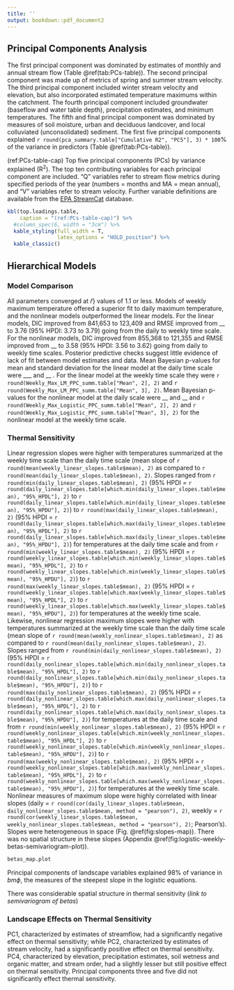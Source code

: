 ```yaml
---
title: ''
output: bookdown::pdf_document2
---
```

## Principal Components Analysis
The first principal component was dominated by estimates of monthly and annual stream flow (Table \@ref(tab:PCs-table)). The second principal component was made up of metrics of spring and summer stream velocity. The third principal component included winter stream velocity and elevation, but also incorporated estimated temperature maximums within the catchment. The fourth principal component included groundwater (baseflow and water table depth), precipitation estimates, and minimum temperatures. The fifth and final principal component was dominated by measures of soil moisture, urban and deciduous landcover, and local colluviated (unconsolidated) sediment. The first five principal components explained `r round(pca_summary.table["Cumulative R2", "PC5"], 3) * 100`% of the variance in predictors (Table \@ref(tab:PCs-table)).

(ref:PCs-table-cap) Top five principal components (PCs) by variance explained (R$^2$). The top ten contributing variables for each principal component are included. "Q" variables refer to stream flow metrics during specified periods of the year (numbers = months and MA = mean annual), and "V" variables refer to stream velocity. Further variable definitions are available from the [EPA StreamCat](https://www.epa.gov/national-aquatic-resource-surveys/streamcat-metrics-and-definitions) database.

```r
kbl(top.loadings.table,
    caption = "(ref:PCs-table-cap)") %>% 
  #column_spec(6, width = "3cm") %>% 
  kable_styling(full_width = T,
                latex_options = "HOLD_position") %>% 
  kable_classic()
```

## Hierarchical Models
### Model Comparison
All parameters converged at $\hat{r}$} values of 1.1 or less. Models of weekly maximum temperature offered a superior fit to daily maximum temperature, and the nonlinear models outperformed the linear models. For the linear models, DIC improved from 841,653 to 123,409 and RMSE improved from __ to 3.76 (95% HPDI: 3.73 to 3.79) going from the daily to weekly time scale. For the nonlinear models, DIC improved from 855,368 to 121,355 and RMSE improved from __ to 3.58 (95% HPDI: 3.56 to 3.62) going from daily to weekly time scales. Posterior predictive checks suggest little evidence of lack of fit between model estimates and data. Mean Bayesian p-values for mean and standard deviation for the linear model at the daily time scale were ___ and __ . For the linear model at the weekly time scale they were `r round(Weekly_Max_LM_PPC_summ.table["Mean", 2], 2)` and `r round(Weekly_Max_LM_PPC_summ.table["Mean", 3], 2)`. Mean Bayesian p-values for the nonlinear model at the daily scale were __ and __ and `r round(Weekly_Max_Logistic_PPC_summ.table["Mean", 2], 2)` and `r round(Weekly_Max_Logistic_PPC_summ.table["Mean", 3], 2)` for the nonlinear model at the weekly time scale.

### Thermal Sensitivity
Linear regression slopes were higher with temperatures summarized at the weekly time scale than the daily time scale (mean slope of `r round(mean(weekly_linear_slopes.table$mean), 2)` as compared to `r round(mean(daily_linear_slopes.table$mean), 2)`. Slopes ranged from `r round(min(daily_linear_slopes.table$mean), 2)` (95% HPDI = `r round(daily_linear_slopes.table[which.min(daily_linear_slopes.table$mean), "95%_HPDL"], 2)` to `r round(daily_linear_slopes.table[which.min(daily_linear_slopes.table$mean), "95%_HPDU"], 2)`) to `r round(max(daily_linear_slopes.table$mean), 2)` (95% HPDI = `r round(daily_linear_slopes.table[which.max(daily_linear_slopes.table$mean), "95%_HPDL"], 2)` to `r round(daily_linear_slopes.table[which.max(daily_linear_slopes.table$mean), "95%_HPDU"], 2)`) for temperatures at the daily time scale and from `r round(min(weekly_linear_slopes.table$mean), 2)` (95% HPDI = `r round(weekly_linear_slopes.table[which.min(weekly_linear_slopes.table$mean), "95%_HPDL"], 2)` to `r round(weekly_linear_slopes.table[which.min(weekly_linear_slopes.table$mean), "95%_HPDU"], 2)`) to `r round(max(weekly_linear_slopes.table$mean), 2)` (95% HPDI = `r round(weekly_linear_slopes.table[which.max(weekly_linear_slopes.table$mean), "95%_HPDL"], 2)` to `r round(weekly_linear_slopes.table[which.max(weekly_linear_slopes.table$mean), "95%_HPDU"], 2)`) for temperatures at the weekly time scale. Likewise, nonlinear regression maximum slopes were higher with temperatures summarized at the weekly time scale than the daily time scale (mean slope of `r round(mean(weekly_nonlinear_slopes.table$mean), 2)` as compared to `r round(mean(daily_nonlinear_slopes.table$mean), 2)`. Slopes ranged from `r round(min(daily_nonlinear_slopes.table$mean), 2)` (95% HPDI = `r round(daily_nonlinear_slopes.table[which.min(daily_nonlinear_slopes.table$mean), "95%_HPDL"], 2)` to `r round(daily_nonlinear_slopes.table[which.min(daily_nonlinear_slopes.table$mean), "95%_HPDU"], 2)`) to `r round(max(daily_nonlinear_slopes.table$mean), 2)` (95% HPDI = `r round(daily_nonlinear_slopes.table[which.max(daily_nonlinear_slopes.table$mean), "95%_HPDL"], 2)` to `r round(daily_nonlinear_slopes.table[which.max(daily_nonlinear_slopes.table$mean), "95%_HPDU"], 2)`) for temperatures at the daily time scale and from `r round(min(weekly_nonlinear_slopes.table$mean), 2)` (95% HPDI = `r round(weekly_nonlinear_slopes.table[which.min(weekly_nonlinear_slopes.table$mean), "95%_HPDL"], 2)` to `r round(weekly_nonlinear_slopes.table[which.min(weekly_nonlinear_slopes.table$mean), "95%_HPDU"], 2)`) to `r round(max(weekly_nonlinear_slopes.table$mean), 2)` (95% HPDI = `r round(weekly_nonlinear_slopes.table[which.max(weekly_nonlinear_slopes.table$mean), "95%_HPDL"], 2)` to `r round(weekly_nonlinear_slopes.table[which.max(weekly_nonlinear_slopes.table$mean), "95%_HPDU"], 2)`) for temperatures at the weekly time scale. Nonlinear measures of maximum slope were highly correlated with linear slopes (daily = `r round(cor(daily_linear_slopes.table$mean, daily_nonlinear_slopes.table$mean, method = "pearson"), 2)`, weekly = `r round(cor(weekly_linear_slopes.table$mean, weekly_nonlinear_slopes.table$mean, method = "pearson"), 2)`; Pearson's). Slopes were heterogeneous in space (Fig. \@ref(fig:slopes-map)). There was no spatial structure in these slopes (Appendix \@ref(fig:logistic-weekly-betas-semivariogram-plot)).

```r
betas_map.plot
```

Principal components of landscape variables explained 98% of variance in $bm{\phi}$, the measures of the steepest slope in the logistic equations.

There was considerable spatial structure in thermal sensitivity (*link to semivariogram of betas*)

### Landscape Effects on Thermal Sensitivity
PC1, characterized by estimates of streamflow, had a significantly negative effect on thermal sensitivity; while PC2, characterized by estimates of stream velocity, had a significantly positive effect on thermal sensitivity. PC4, characterized by elevation, precipitation estimates, soil wetness and organic matter, and stream order, had a slightly lesser but still positive effect on thermal sensitivity. Principal components three and five did not significantly effect thermal sensitivity.
